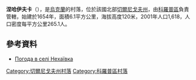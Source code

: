 {{coord|51|29|22|N|32|48|39|E|scale:100000|display=title}}

'''涅哈伊夫卡'''（{{lang-uk|Нехаївка}}），是[[烏克蘭|烏克蘭]]的村落，位於該國北部[[切爾尼戈夫州|切爾尼戈夫州]]，由[[科羅普區|科羅普區]]負責管轄，始建於1654年，面積6.1平方公里，海拔高度120米，2001年人口1,618，人口密度每平方公里265.1人。

==參考資料==
* [http://weather.in.ua/ua/chernigovskaja/16827 Погода в селі Нехаївка] {{Wayback|url=http://weather.in.ua/ua/chernigovskaja/16827 |date=20111220134127 }}

[[Category:切爾尼戈夫州村落|Category:切爾尼戈夫州村落]]
[[Category:科羅普區村落|Category:科羅普區村落]]


{{Chernihiv-geo-stub}}